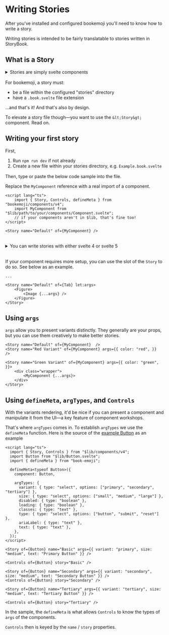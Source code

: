 
# Writing Stories

After you've installed and configured bookemoji you'll need to know how to write a story.

Writing stories is intended to be fairly translatable to stories written in StoryBook.

## What is a Story

<details style="margin-bottom: 1rem;">
    <summary>
        Stories are simply svelte components
    </summary>
    Stories primarily allow a component to have its props rendered dynamically, and externally controlled.
</details>


For bookemoji, a story must:

- be a file within the configured "stories" directory
- have a `.book.svelte` file extension

...and that's it! And that's also by design.

To elevate a story file though—you want to use the `&lt;Story&gt;` component. Read on.

## Writing your first story

First,

1. Run `npm run dev` if not already
1. Create a new file within your stories directory, e.g. `Example.book.svelte`


<p style="margin-top:1rem;">
    Then, type or paste the below code sample into the file. 
</p>

Replace the `MyComponent` reference with a real import of a component.

```svelte
<script lang="ts">
    import { Story, Controls, defineMeta } from "bookemoji/components/v4";
    import MyComponent from "$lib/path/to/your/components/Component.svelte"; 
    // if your components aren't in $lib, that's fine too!
</script>

<Story name="Default" of={MyComponent} />
```

<details class="reminder" style="margin: 2rem 0;">
    <summary>You can write stories with either svelte 4 or svelte 5</summary>

Svelte 5 path
```ts
import { ... } from "bookemoji/components";
```


Svelte 4 path 
```ts
import { ... } from "bookemoji/components/v4";
```
</details>

If your component requires more setup, you can use the slot of the `Story` to do so. See below as an example.

```svelte
...

<Story name="Default" of={Tab} let:args>
    <Figure>
        <Image {...args} />
    </Figure>
</Story>
```

## Using `args`
 
`args` allow you to present variants distinctly.
They generally are your props, but you can use them creatively to make better stories.

```svelte
<Story name="Default" of={MyComponent}  />
<Story name="Red Variant" of={MyComponent} args={{ color: "red", }}  />

<Story name="Green Variant" of={MyComponent} args={{ color: "green", }}>
    <div class="wrapper">
        <MyComponent {...args}>
    </div>
</Story>
```


## Using `defineMeta`, `argTypes`, and `Controls`

With the variants rendering, it'd be nice if you can present a component and manipulate it from the UI—a key feature of component workshops.

That's where `argTypes` comes in. To establish `argTypes` we use the `defineMeta` function. 
Here is the source of the [example Button](/books/Button) as an example

```svelte
<script lang="ts">
  import { Story, Controls } from "$lib/components/v4";
  import Button from "$lib/Button.svelte";
  import { defineMeta } from "book-emoji";

  defineMeta<typeof Button>({
    component: Button,

    argTypes: {
      variant: { type: "select", options: ["primary", "secondary", "tertiary"] },
      size: { type: "select", options: ["small", "medium", "large"] },
      disabled: { type: "boolean" },
      loading: { type: "boolean" },
      classes: { type: "text" },
      type: { type: "select", options: ["button", "submit", "reset"] },
      ariaLabel: { type: "text" },
      text: { type: "text" },
    },
  });
</script>

<Story of={Button} name="Basic" args={{ variant: "primary", size: "medium", text: "Primary Button" }} />

<Controls of={Button} story="Basic" />

<Story of={Button} name="Secondary" args={{ variant: "secondary", size: "medium", text: "Secondary Button" }} />
<Controls of={Button} story="Secondary" />

<Story of={Button} name="Tertiary" args={{ variant: "tertiary", size: "medium", text: "Tertiary Button" }} />

<Controls of={Button} story="Tertiary" />

```

In the sample, the `defineMeta` is what allows `Controls` to know the types of `args` of the components.

`Controls` then is keyed by the `name` / `story` properties.